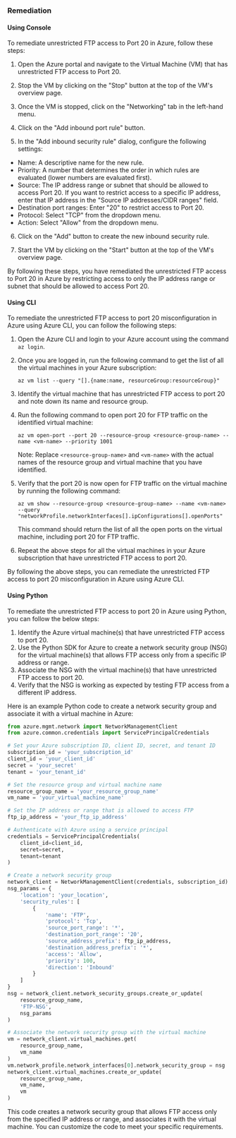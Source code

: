### Remediation

#### Using Console

To remediate unrestricted FTP access to Port 20 in Azure, follow these steps:

1. Open the Azure portal and navigate to the Virtual Machine (VM) that has unrestricted FTP access to Port 20.

2. Stop the VM by clicking on the "Stop" button at the top of the VM's overview page.

3. Once the VM is stopped, click on the "Networking" tab in the left-hand menu.

4. Click on the "Add inbound port rule" button.

5. In the "Add inbound security rule" dialog, configure the following settings:

- Name: A descriptive name for the new rule.
- Priority: A number that determines the order in which rules are evaluated (lower numbers are evaluated first).
- Source: The IP address range or subnet that should be allowed to access Port 20. If you want to restrict access to a specific IP address, enter that IP address in the "Source IP addresses/CIDR ranges" field.
- Destination port ranges: Enter "20" to restrict access to Port 20.
- Protocol: Select "TCP" from the dropdown menu.
- Action: Select "Allow" from the dropdown menu.

6. Click on the "Add" button to create the new inbound security rule.

7. Start the VM by clicking on the "Start" button at the top of the VM's overview page.

By following these steps, you have remediated the unrestricted FTP access to Port 20 in Azure by restricting access to only the IP address range or subnet that should be allowed to access Port 20.

#### Using CLI

To remediate the unrestricted FTP access to port 20 misconfiguration in Azure using Azure CLI, you can follow the following steps:

1. Open the Azure CLI and login to your Azure account using the command `az login`.

2. Once you are logged in, run the following command to get the list of all the virtual machines in your Azure subscription:
   ```
   az vm list --query "[].{name:name, resourceGroup:resourceGroup}"
   ```

3. Identify the virtual machine that has unrestricted FTP access to port 20 and note down its name and resource group.

4. Run the following command to open port 20 for FTP traffic on the identified virtual machine:
   ```
   az vm open-port --port 20 --resource-group <resource-group-name> --name <vm-name> --priority 1001
   ```

   Note: Replace `<resource-group-name>` and `<vm-name>` with the actual names of the resource group and virtual machine that you have identified.

5. Verify that the port 20 is now open for FTP traffic on the virtual machine by running the following command:
   ```
   az vm show --resource-group <resource-group-name> --name <vm-name> --query "networkProfile.networkInterfaces[].ipConfigurations[].openPorts"
   ```

   This command should return the list of all the open ports on the virtual machine, including port 20 for FTP traffic.

6. Repeat the above steps for all the virtual machines in your Azure subscription that have unrestricted FTP access to port 20.

By following the above steps, you can remediate the unrestricted FTP access to port 20 misconfiguration in Azure using Azure CLI.

#### Using Python

To remediate the unrestricted FTP access to port 20 in Azure using Python, you can follow the below steps:

1. Identify the Azure virtual machine(s) that have unrestricted FTP access to port 20.
2. Use the Python SDK for Azure to create a network security group (NSG) for the virtual machine(s) that allows FTP access only from a specific IP address or range.
3. Associate the NSG with the virtual machine(s) that have unrestricted FTP access to port 20.
4. Verify that the NSG is working as expected by testing FTP access from a different IP address.

Here is an example Python code to create a network security group and associate it with a virtual machine in Azure:

```python
from azure.mgmt.network import NetworkManagementClient
from azure.common.credentials import ServicePrincipalCredentials

# Set your Azure subscription ID, client ID, secret, and tenant ID
subscription_id = 'your_subscription_id'
client_id = 'your_client_id'
secret = 'your_secret'
tenant = 'your_tenant_id'

# Set the resource group and virtual machine name
resource_group_name = 'your_resource_group_name'
vm_name = 'your_virtual_machine_name'

# Set the IP address or range that is allowed to access FTP
ftp_ip_address = 'your_ftp_ip_address'

# Authenticate with Azure using a service principal
credentials = ServicePrincipalCredentials(
    client_id=client_id,
    secret=secret,
    tenant=tenant
)

# Create a network security group
network_client = NetworkManagementClient(credentials, subscription_id)
nsg_params = {
    'location': 'your_location',
    'security_rules': [
        {
            'name': 'FTP',
            'protocol': 'Tcp',
            'source_port_range': '*',
            'destination_port_range': '20',
            'source_address_prefix': ftp_ip_address,
            'destination_address_prefix': '*',
            'access': 'Allow',
            'priority': 100,
            'direction': 'Inbound'
        }
    ]
}
nsg = network_client.network_security_groups.create_or_update(
    resource_group_name,
    'FTP-NSG',
    nsg_params
)

# Associate the network security group with the virtual machine
vm = network_client.virtual_machines.get(
    resource_group_name,
    vm_name
)
vm.network_profile.network_interfaces[0].network_security_group = nsg
network_client.virtual_machines.create_or_update(
    resource_group_name,
    vm_name,
    vm
)
```

This code creates a network security group that allows FTP access only from the specified IP address or range, and associates it with the virtual machine. You can customize the code to meet your specific requirements.

